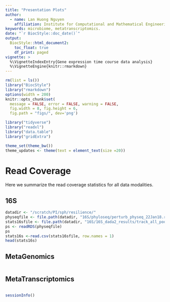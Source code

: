 ```yaml
---
title: "Presentation Plots"
author: 
  - name: Lan Huong Nguyen
    affiliation: Institute for Computational and Mathematical Engineering, Stanford University, CA 94305
keywords: microbiome, metatranscriptomics.
date: "`r BiocStyle::doc_date()`"
output: 
  BiocStyle::html_document2:
    toc_float: true
    df_print: paged
vignette: >
  %\VignetteIndexEntry{Gene expression time course data analysis}
  %\VignetteEngine{knitr::rmarkdown}
---
```


```r
rm(list = ls())
library("BiocStyle")
library("rmarkdown")
options(width = 200) 
knitr::opts_chunk$set(
  message = FALSE, error = FALSE, warning = FALSE, 
  fig.width = 8, fig.height = 6,
  fig.path = "figs/", dev='png') 
```

```r
library("tidyverse")
library("readxl")
library("data.table")
library("gridExtra")

theme_set(theme_bw())
theme_updates <- theme(text = element_text(size =20))
```


Read Coverage {#read-coverage .unnumbered}
========================================

Here we summarize the read coverage statistics for all data modalities.

16S {#read-coverage-16S .unnumbered}
------------------------------------

```r
datadir <- "/scratch/PI/sph/resilience/"
physeqfile <- file.path(datadir, "16S/phyloseq/perturb_physeq_22Jan18.rds")
stats16sfile <- file.path(datadir, "16S/16S_dada2_results/track_all_pools.csv")
ps <- readRDS(physeqfile)
ps
stats16s <-read.csv(stats16sfile, row.names = 1)
head(stats16s)
```





MetaGenomics {#read-coverage-metag .unnumbered}
------------------------------------

```r

```

MetaTranscriptomics {#read-coverage-metat .unnumbered}
------------------------------------

```r

```


```r
sessionInfo()
```

